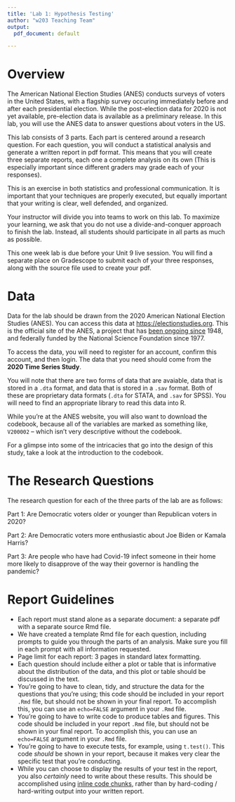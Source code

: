```yaml
---
title: 'Lab 1: Hypothesis Testing'
author: "w203 Teaching Team"
output:
  pdf_document: default

---
```


# Overview

The American National Election Studies (ANES) conducts surveys of voters in the United States, with a flagship survey occuring immediately before and after each presidential election.  While the post-election data for 2020 is not yet available, pre-election data is available as a preliminary release.  In this lab, you will use the ANES data to answer questions about voters in the US.

This lab consists of 3 parts.  Each part is centered around a research question.  For each question, you will conduct a statistical analysis and generate a written report in pdf format.  This means that you will create three separate reports, each one a complete analysis on its own (This is especially important since different graders may grade each of your responses).

This is an exercise in both statistics and professional communication.  It is important that your techniques are properly executed, but equally important that your writing is clear, well defended, and organized.

Your instructor will divide you into teams to work on this lab.  To maximize your learning, we ask that you do not use a divide-and-conquer approach to finish the lab.  Instead, all students should participate in all parts as much as possible.

This one week lab is due before your Unit 9 live session.  You will find a separate place on Gradescope to submit each of your three responses, along with the source file used to create your pdf.

# Data 

Data for the lab should be drawn from the 2020 American National Election Studies (ANES). You can access this data at [https://electionstudies.org](https://electionstudies.org). This is the official site of the ANES, a project that has [been ongoing since](https://en.wikipedia.org/wiki/American_National_Election_Studies) 1948, and federally funded by the National Science Foundation since 1977. 

To access the data, you will need to register for an account, confirm this account, and then login. The data that you need should come from the **2020 Time Series Study**.

You will note that there are two forms of data that are avaiable, data that is stored in a `.dta` format, and data that is stored in a `.sav` format. Both of these are proprietary data formats (`.dta` for STATA, and `.sav` for SPSS). You will need to find an appropriate library to read this data into R.

While you're at the ANES website, you will also want to download the codebook, because all of the variables are marked as something like, `V200002` -- which isn't very descriptive without the codebook. 

For a glimpse into some of the intricacies that go into the design of this study, take a look at the introduction to the codebook.  


# The Research Questions

The research question for each of the three parts of the lab are as follows:

Part 1: Are Democratic voters older or younger than Republican voters in 2020?

Part 2: Are Democratic voters more enthusiastic about Joe Biden or Kamala Harris?

Part 3: Are people who have had Covid-19 infect someone in their home more likely to disapprove of the way their governor is handling the pandemic?


# Report Guidelines 

- Each report must stand alone as a separate document: a separate pdf with a separate source Rmd file.
- We have created a template Rmd file for each question, including prompts to guide you through the parts of an analysis.  Make sure you fill in each prompt with all information requested.
- Page limit for each report: 3 pages in standard latex formatting.
- Each question should include either a plot or table that is informative about the distribution of the data, and this plot or table should be discussed in the text. 
- You're going to have to clean, tidy, and structure the data for the questions that you're using; this code should be included in your report `.Rmd` file, but should not be shown in your final report. To accomplish this, you can use an `echo=FALSE` argument in your `.Rmd` file. 
- You're going to have to write code to produce tables and figures. This code should be included in your report `.Rmd` file, but should not be shown in your final report. To accomplish this, you can use an `echo=FALSE` argument in your `.Rmd` file. 
- You're going to have to execute tests, for example, using `t.test()`. This code *should* be shown in your report, because it makes very clear the specific test that you're conducting. 
- While you can choose to display the results of your test in the report, you also *certainly* need to write about these results. This should be accomplished using [inline code chunks](https://bookdown.org/yihui/rmarkdown-cookbook/r-code.html), rather than by hard-coding / hard-writing output into your written report. 
